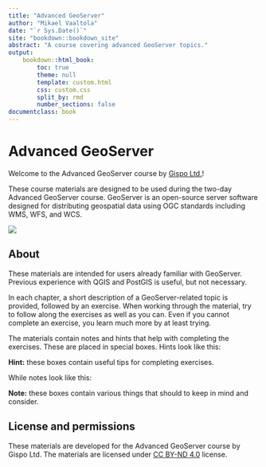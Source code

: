 ```yaml
---
title: "Advanced GeoServer"
author: "Mikael Vaaltola"
date: "`r Sys.Date()`"
site: "bookdown::bookdown_site"
abstract: "A course covering advanced GeoServer topics."
output:
    bookdown::html_book:
        toc: true
        theme: null
        template: custom.html
        css: custom.css
        split_by: rmd
        number_sections: false
documentclass: book
---
```



# Advanced GeoServer

Welcome to the Advanced GeoServer course by [Gispo Ltd.](https://gispo.fi)!

These course materials are designed to be used during the two-day Advanced GeoServer course.
GeoServer is an open-source server software designed for distributing geospatial data using OGC standards including WMS, WFS, and WCS.

![](img/gs_logo.png)

## About

These materials are intended for users already familiar with GeoServer.
Previous experience with QGIS and PostGIS is useful, but not necessary.

In each chapter, a short description of a GeoServer-related topic is provided, followed by an exercise.
When working through the material, try to follow along the exercises as well as you can.
Even if you cannot complete an exercise, you learn much more by at least trying.

The materials contain notes and hints that help with completing the exercises.
These are placed in special boxes.
Hints look like this:

:::{.hint-box}
**Hint:** these boxes contain useful tips for completing exercises.
:::

While notes look like this:

:::{.note-box}
**Note:** these boxes contain various things that should to keep in mind and consider.
:::

## License and permissions

These materials are developed for the Advanced GeoServer course by Gispo Ltd.
The materials are licensed under [CC BY-ND 4.0](https://creativecommons.org/licenses/by-nd/4.0/) license.
